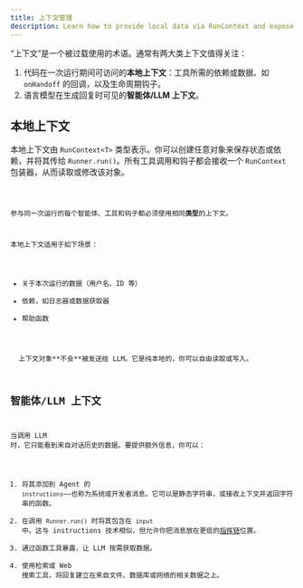 ```yaml
---
title: 上下文管理
description: Learn how to provide local data via RunContext and expose context to the LLM
---
```



“上下文”是一个被过载使用的术语。通常有两大类上下文值得关注：

1. 代码在一次运行期间可访问的**本地上下文**：工具所需的依赖或数据、如 `onHandoff` 的回调，以及生命周期钩子。
2. 语言模型在生成回复时可见的**智能体/LLM 上下文**。

## 本地上下文

本地上下文由 `RunContext<T>` 类型表示。你可以创建任意对象来保存状态或依赖，并将其传给 `Runner.run()`。所有工具调用和钩子都会接收一个 `RunContext` 包装器，从而读取或修改该对象。

<Code lang="typescript" code={localContextExample} title="本地上下文示例" />

参与同一次运行的每个智能体、工具和钩子都必须使用相同**类型**的上下文。

本地上下文适用于如下场景：

- 关于本次运行的数据（用户名、ID 等）
- 依赖，如日志器或数据获取器
- 帮助函数

<Aside type="note">
  上下文对象**不会**被发送给 LLM。它是纯本地的，你可以自由读取或写入。
</Aside>

## 智能体/LLM 上下文

当调用 LLM 时，它只能看到来自对话历史的数据。要提供额外信息，你可以：

1. 将其添加到 Agent 的 `instructions`——也称为系统或开发者消息。它可以是静态字符串，或接收上下文并返回字符串的函数。
2. 在调用 `Runner.run()` 时将其包含在 `input` 中。这与 instructions 技术相似，但允许你把消息放在更低的[指挥链](https://cdn.openai.com/spec/model-spec-2024-05-08.html#follow-the-chain-of-command)位置。
3. 通过函数工具暴露，让 LLM 按需获取数据。
4. 使用检索或 Web 搜索工具，将回复建立在来自文件、数据库或网络的相关数据之上。
